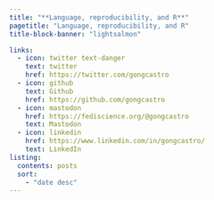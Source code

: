 ---
title: "**Language, reproducibility, and R**"
pagetitle: "Language, reproducibility, and R"
title-block-banner: "lightsalmon"

links:
  - icon: twitter text-danger
    text: twitter
    href: https://twitter.com/gongcastro
  - icon: github
    text: Github
    href: https://github.com/gongcastro
  - icon: mastodon 
    href: https://fediscience.org/@gongcastro
    text: Mastodon
  - icon: linkedin 
    href: https://www.linkedin.com/in/gongcastro/
    text: LinkedIn
listing:
  contents: posts
  sort:
    - "date desc"
---

